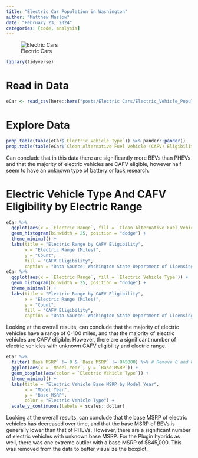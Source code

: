 ```yaml
---
title: "Electric Car Population in Washington"
author: "Matthew Maslow"
date: "February 23, 2024"
categories: [code, analysis]
---
```


![Electric Cars](ecar.png)

```r
library(tidyverse)
```

# Read in Data

```r
eCar <- read_csv(here::here("posts/Electric Cars/Electric_Vehicle_Population_Data.csv"))
```

# Explore Data

```r
prop.table(table(eCar$`Electric Vehicle Type`)) %>% pander::pander()
prop.table(table(eCar$`Clean Alternative Fuel Vehicle (CAFV) Eligibility`)) %>% pander::pander()
```

Can conclude that in this data there are significantly more BEVs than PHEVs and that the majority of electric vehicles are CAFV eligible, however half seem to have an unknown type of battery or lack research.


# Electric Vehicle Type And CAFV Eligibility by Electric Range

```r
eCar %>%
  ggplot(aes(x = `Electric Range`, fill = `Clean Alternative Fuel Vehicle (CAFV) Eligibility`)) +
  geom_histogram(binwidth = 25, position = "dodge") +
  theme_minimal() +
  labs(title = "Electric Range by CAFV Eligibility",
       x = "Electric Range (Miles)",
       y = "Count",
       fill = "CAFV Eligibility",
       caption = "Data Source: Washington State Department of Licensing")
eCar %>%
  ggplot(aes(x = `Electric Range`, fill = `Electric Vehicle Type`)) +
  geom_histogram(binwidth = 25, position = "dodge") +
  theme_minimal() +
  labs(title = "Electric Range by CAFV Eligibility",
       x = "Electric Range (Miles)",
       y = "Count",
       fill = "CAFV Eligibility",
       caption = "Data Source: Washington State Department of Licensing")
```

Looking at the overall results, can conclude that the majority of electric vehicles have a range of 0-100 miles, and that the majority of electric vehicles are CAFV eligible. However, there are a significant number of electric vehicles with unknown CAFV eligibility and electric range.


```r
eCar %>%
  filter(`Base MSRP` != 0 & `Base MSRP` != 845000) %>% # Remove 0 and 845000 (huge outlier) MSRP
  ggplot(aes(x = `Model Year`, y = `Base MSRP`)) +
  geom_boxplot(aes(color = `Electric Vehicle Type`)) +
  theme_minimal() +
  labs(title = "Electric Vehicle Base MSRP by Model Year",
       x = "Model Year",
       y = "Base MSRP",
       color = "Electric Vehicle Type") +
  scale_y_continuous(labels = scales::dollar)
```

Looking at the overall results, can conclude that the base MSRP of electric vehicles has decreased over time, and that the base MSRP of BEVs is generally lower than that of PHEVs. However, there are a significant number of electric vehicles with unknown base MSRP. For the Plugin hybrids as well, there was one extreme outlier with a base MSRP of $845,000. This was removed from the data to better visualize the boxplot.








